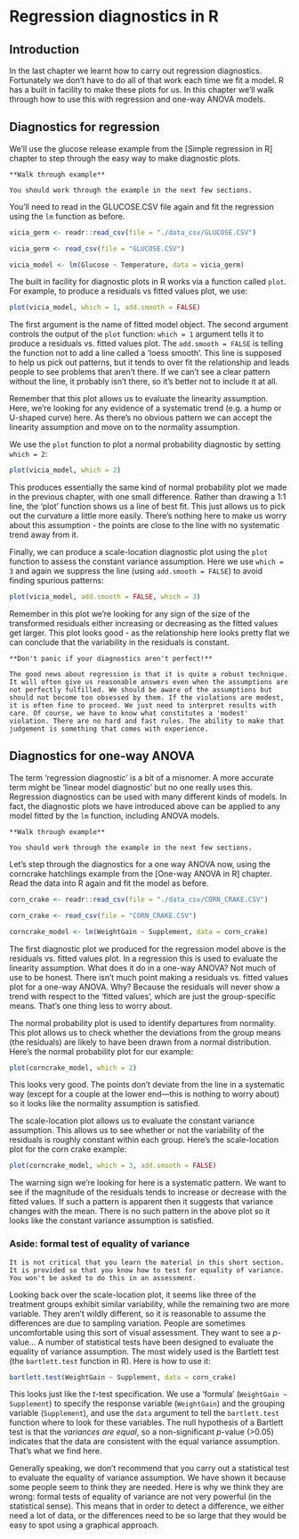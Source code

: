 # Regression diagnostics in R {#regression-diagnostics}

## Introduction 

In the last chapter we learnt how to carry out regression diagnostics. Fortunately we don't have to do all of that work each time we fit a model. R has a built in facility to make these plots for us. In this chapter we'll walk through how to use this with regression and one-way ANOVA models.

## Diagnostics for regression

We'll use the glucose release example from the [Simple regression in R] chapter to step through the easy way to make diagnostic plots. 

```block
**Walk through example**

You should work through the example in the next few sections.
```

You'll need to read in the GLUCOSE.CSV file again and fit the regression using the `lm` function as before. 

```r
vicia_germ <- readr::read_csv(file = "./data_csv/GLUCOSE.CSV")
```

```r
vicia_germ <- read_csv(file = "GLUCOSE.CSV")
```

```r
vicia_model <- lm(Glucose ~ Temperature, data = vicia_germ)
```

The built in facility for diagnostic plots in R works via a function called `plot`. For example, to produce a residuals vs fitted values plot, we use:

```r
plot(vicia_model, which = 1, add.smooth = FALSE)
```

The first argument is the name of fitted model object. The second argument controls the output of the `plot` function: `which = 1` argument tells it to produce a residuals vs. fitted values plot. The `add.smooth = FALSE` is telling the function not to add a line called a 'loess smooth'. This line is supposed to help us pick out patterns, but it tends to over fit the relationship and leads people to see problems that aren't there. If we can't see a clear pattern without the line, it probably isn't there, so it's better not to include it at all.

Remember that this plot allows us to evaluate the linearity assumption. Here, we're looking for any evidence of a systematic trend (e.g. a hump or U-shaped curve) here. As there's no obvious pattern we can accept the linearity assumption and move on to the normality assumption. 

We use the `plot` function to plot a normal probability diagnostic by setting `which = 2`:

```r
plot(vicia_model, which = 2)
```

This produces essentially the same kind of normal probability plot we made in the previous chapter, with one small difference. Rather than drawing a 1:1 line, the 'plot' function shows us a line of best fit. This just allows us to pick out the curvature a little more easily. There's nothing here to make us worry about this assumption - the points are close to the line with no systematic trend away from it.

Finally, we can produce a scale-location diagnostic plot using the `plot` function to assess the constant variance assumption. Here we use `which = 3` and again we suppress the line (using `add.smooth = FALSE`) to avoid finding spurious patterns:

```r
plot(vicia_model, add.smooth = FALSE, which = 3)
```

Remember in this plot we're looking for any sign of the size of the transformed residuals either increasing or decreasing as the fitted values get larger. This plot looks good - as the relationship here looks pretty flat we can conclude that the variability in the residuals is constant. 

```block
**Don't panic if your diagnostics aren't perfect!**

The good news about regression is that it is quite a robust technique. It will often give us reasonable answers even when the assumptions are not perfectly fulfilled. We should be aware of the assumptions but should not become too obsessed by them. If the violations are modest, it is often fine to proceed. We just need to interpret results with care. Of course, we have to know what constitutes a 'modest' violation. There are no hard and fast rules. The ability to make that judgement is something that comes with experience.
```

## Diagnostics for one-way ANOVA

The term 'regression diagnostic' is a bit of a misnomer. A more accurate term might be 'linear model diagnostic' but no one really uses this. Regression diagnostics can be used with many different kinds of models. In fact, the diagnostic plots we have introduced above can be applied to any model fitted by the `lm` function, including ANOVA models. 

```block
**Walk through example**

You should work through the example in the next few sections.
```

Let's step through the diagnostics for a one way ANOVA now, using the corncrake hatchlings example from the [One-way ANOVA in R] chapter. Read the data into R again and fit the model as before. 

```r
corn_crake <- readr::read_csv(file = "./data_csv/CORN_CRAKE.CSV")
```

```r
corn_crake <- read_csv(file = "CORN_CRAKE.CSV")

```

```r
corncrake_model <- lm(WeightGain ~ Supplement, data = corn_crake)
```

The first diagnostic plot we produced for the regression model above is the residuals vs. fitted values plot. In a regression this is used to evaluate the linearity assumption. What does it do in a one-way ANOVA? Not much of use to be honest. There isn't much point making a residuals vs. fitted values plot for a one-way ANOVA. Why? Because the residuals will never show a trend with respect to the 'fitted values', which are just the group-specific means. That's one thing less to worry about.

The normal probability plot is used to identify departures from normality. This plot allows us to check whether the deviations from the group means (the residuals) are likely to have been drawn from a normal distribution. Here's the normal probability plot for our example: 

```r
plot(corncrake_model, which = 2)
```
This looks very good. The points don't deviate from the line in a systematic way (except for a couple at the lower end---this is nothing to worry about) so it looks like the normality assumption is satisfied.

The scale-location plot allows us to evaluate the constant variance assumption. This allows us to see whether or not the variability of the residuals is roughly constant within each group. Here's the scale-location plot for the corn crake example: 

```r
plot(corncrake_model, which = 3, add.smooth = FALSE)
```

The warning sign we're looking for here is a systematic pattern. We want to see if the magnitude of the residuals tends to increase or decrease with the fitted values. If such a pattern is apparent then it suggests that variance changes with the mean. There is no such pattern in the above plot so it looks like the constant variance assumption is satisfied.

### Aside: formal test of equality of variance

```block
It is not critical that you learn the material in this short section. It is provided so that you know how to test for equality of variance. You won't be asked to do this in an assessment.
```

Looking back over the scale-location plot, it seems like three of the treatment groups exhibit similar variability, while the remaining two are more variable. They aren't wildly different, so it is reasonable to assume the differences are due to sampling variation. People are sometimes uncomfortable using this sort of visual assessment. They want to see a *p*-value... A number of statistical tests have been designed to evaluate the equality of variance assumption. The most widely used is the Bartlett test (the `bartlett.test` function in R). Here is how to use it:
```r
bartlett.test(WeightGain ~ Supplement, data = corn_crake)
```
This looks just like the *t*-test specification. We use a 'formula' (`WeightGain ~ Supplement`) to specify the response variable (`WeightGain`) and the grouping variable (`Supplement`), and use the `data` argument to tell the `bartlett.test` function where to look for these variables. The null hypothesis of a Bartlett test is that the *variances are equal*, so a non-significant *p*-value (>0.05) indicates that the data are consistent with the equal variance assumption. That's what we find here.

Generally speaking, we don't recommend that you carry out a statistical test to evaluate the equality of variance assumption. We have shown it because some people seem to think they are needed. Here is why we think they are wrong: formal tests of equality of variance are not very powerful (in the statistical sense). This means that in order to detect a difference, we either need a lot of data, or the differences need to be so large that they would be easy to spot using a graphical approach.
